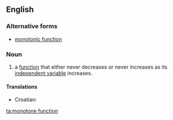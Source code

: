 ==English==

===Alternative forms===
*[[monotonic function]]

===Noun===
{{en-noun}}

# {{mathematics}}a [[function]] that either never decreases or never increases as its [[independent variable]] increases.

====Translations====
{{trans-top|function that never decreases}}
*Croatian: {{t-|hr|monotona funkcija|f}}
{{trans-mid}}
{{trans-bottom}}

[[ta:monotone function]]